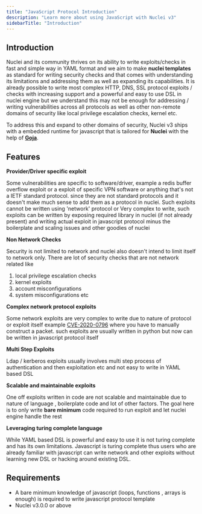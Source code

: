 ```yaml
---
title: "JavaScript Protocol Introduction"
description: "Learn more about using JavaScript with Nuclei v3"
sidebarTitle: "Introduction"
---
```


## Introduction

Nuclei and its community thrives on its ability to write exploits/checks in fast and simple way in YAML format and we aim to make **nuclei templates** as standard for writing security checks and that comes with understanding its limitations and addressing them as well as expanding its capabilities. It is already possible to write most complex HTTP, DNS, SSL protocol exploits / checks with increasing support and a powerful and easy to use DSL in nuclei engine but we understand this may not be enough for addressing / writing vulnerabilities across all protocols as well as other non-remote domains of security like local privilege escalation checks, kernel etc.

To address this and expand to other domains of security, Nuclei v3 ships with a embedded runtime for javascript that is tailored for **Nuclei** with the help of **[Goja](https://github.com/dop251/goja)**.


## Features

**Provider/Driver specific exploit**

Some vulnerabilities are specific to software/driver, example a redis buffer overflow exploit or a exploit of specific VPN software or anything that's not a IETF standard protocol. since they are not standard protocols and it doesn't make much sense to add them as a protocol in nuclei.
Such exploits cannot be written using 'network' protocol or Very complex to write, such exploits can be written by exposing required library in nuclei (if not already present) and writing actual exploit in javascript protocol minus the boilerplate and scaling issues and other goodies of nuclei

**Non Network Checks**

Security is not limited to network and nuclei also doesn't intend to limit itself to network only. There are lot of security checks that are not network related like

1. local privilege escalation checks
2. kernel exploits
3. account misconfigurations
4. system misconfigurations etc

**Complex network protocol exploits**

Some network exploits are very complex to write due to nature of protocol or exploit itself example [CVE-2020-0796](https://nvd.nist.gov/vuln/detail/cve-2020-0796) where you have to manually construct a packet. such exploits are usually written in python but now can be written in javascript protocol itself

**Multi Step Exploits**

Ldap / kerberos exploits usually involves multi step process of authentication and then exploitation etc and not easy to write in YAML based DSL

**Scalable and maintainable exploits**

One off exploits written in code are not scalable and maintainable due to nature of language , boilerplate code and lot of other factors. The goal here is to only write **bare minimum** code required to run exploit and let nuclei engine handle the rest

**Leveraging turing complete language**

While YAML based DSL is powerful and easy to use it is not turing complete and has its own limitations. Javascript is turing complete thus users who are already familiar with javascript can write network and other exploits without learning new DSL or hacking around existing DSL.

## Requirements

- A bare minimum knowledge of javascript (loops, functions , arrays is enough) is required to write javascript protocol template
- Nuclei v3.0.0 or above